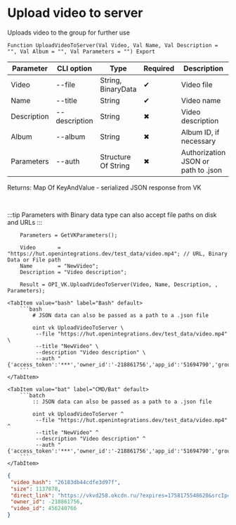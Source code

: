 ﻿---
sidebar_position: 10
description: Upload video to server and other functions to work with VK in the Open Integration Package, a free open-source integration library for 1C:Enterprise 8, OneScript and CLI
keywords: [1C, 1С, 1С:Enterprise, 1С:Enterprise 8.3, API, Integration, Services, Exchange, OneScript, CLI, VK]
---


# Upload video to server
 Uploads video to the group for further use



`Function UploadVideoToServer(Val Video, Val Name, Val Description = "", Val Album = "", Val Parameters = "") Export`

  | Parameter | CLI option | Type | Required | Description |
  |-|-|-|-|-|
  | Video | --file | String, BinaryData | &#x2714; | Video file |
  | Name | --title | String | &#x2714; | Video name |
  | Description | --description | String | &#x2716; | Video description |
  | Album | --album | String | &#x2716; | Album ID, if necessary |
  | Parameters | --auth | Structure Of String | &#x2716; | Authorization JSON or path to .json |

  
  Returns:  Map Of KeyAndValue - serialized JSON response from VK

<br/>

:::tip
Parameters with Binary data type can also accept file paths on disk and URLs
:::
<br/>



```bsl title="1C:Enterprise/OneScript code example"
    Parameters = GetVKParameters();

    Video       = "https://hut.openintegrations.dev/test_data/video.mp4"; // URL, Binary Data or File path
    Name        = "NewVideo";
    Description = "Video description";

    Result = OPI_VK.UploadVideoToServer(Video, Name, Description, , Parameters);
```
 

 <Tabs>
  
    <TabItem value="bash" label="Bash" default>
        ```bash
            # JSON data can also be passed as a path to a .json file
            
            oint vk UploadVideoToServer \
             --file "https://hut.openintegrations.dev/test_data/video.mp4" \
             --title "NewVideo" \
             --description "Video description" \
             --auth "{'access_token':'***','owner_id':'-218861756','app_id':'51694790','group_id':'218861756'}"
        ```
    </TabItem>
  
    <TabItem value="bat" label="CMD/Bat" default>
        ```batch
            :: JSON data can also be passed as a path to a .json file
            
            oint vk UploadVideoToServer ^
             --file "https://hut.openintegrations.dev/test_data/video.mp4" ^
             --title "NewVideo" ^
             --description "Video description" ^
             --auth "{'access_token':'***','owner_id':'-218861756','app_id':'51694790','group_id':'218861756'}"
        ```
    </TabItem>
</Tabs>


```json title="Result"
{
 "video_hash": "26183db44cdfe3d97f",
 "size": 1137878,
 "direct_link": "https://vkvd258.okcdn.ru/?expires=1758175548620&srcIp=93.125.42.204&pr=40&srcAg=UNKNOWN&ms=185.226.52.136&type=4&sig=LpYldL-9MAM&ct=27&urls=45.136.21.149&clientType=14&appId=512000384397&zs=72&id=8994704263821",
 "owner_id": -218861756,
 "video_id": 456240766
}
```
